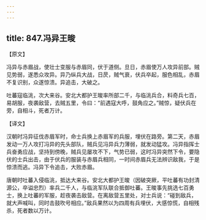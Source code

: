 ```yaml
---
---
---
```

title: 847.冯异王晙
---



【原文】

冯异与赤眉战，使壮士变服与赤眉同，伏于道侧。旦日，赤眉使万人攻异前部。贼见势弱，遂悉众攻异。异乃纵兵大战，日昃，贼气衰，伏兵卒起，服色相乱，赤眉不复识别，众遂惊溃。异追击，大破之。

吐蕃寇临洮，次大来谷。安北大都护王晙率所部二千，与临洮兵合，料奇兵七百，易胡服，夜袭敌营，去贼五里，令曰：“前遇寇大呼，鼓角应之。”贼惊，疑伏兵在旁，自相斗，死者万计。

【译文】

汉朝时冯异征伐赤眉军时，命士兵换上赤眉军的兵服，埋伏在路旁。第二天，赤眉发动一万人攻打冯异的先头部队，贼兵见冯异兵力薄弱，就发动猛攻。冯异指挥士兵奋勇应战，坚持到傍晚，贼兵见屡攻不下，气势已弱，这时冯异突然下令，要隐伏的士兵出击，由于伏兵的服装与赤眉兵相同，一时间赤眉兵无法辨识敌我，于是惊溃而逃。冯异下令追击，大败赤眉。

唐朝时吐蕃入侵临洮，抵达大来谷。安北大都护王晙（因破突厥，平吐蕃有功封清源公，卒谥忠烈）率兵二千人，与临洮军队联合抵御吐蕃。王晙事先挑选七百勇士，换上吐蕃的军服，趁夜袭击敌营。在离敌营五里处，对士兵说：“碰到敌兵，就大声喊叫，同时击鼓吹号相应。”敌兵果然以为四周有兵埋伏，大感惊慌，自相残杀，死者数以万计。